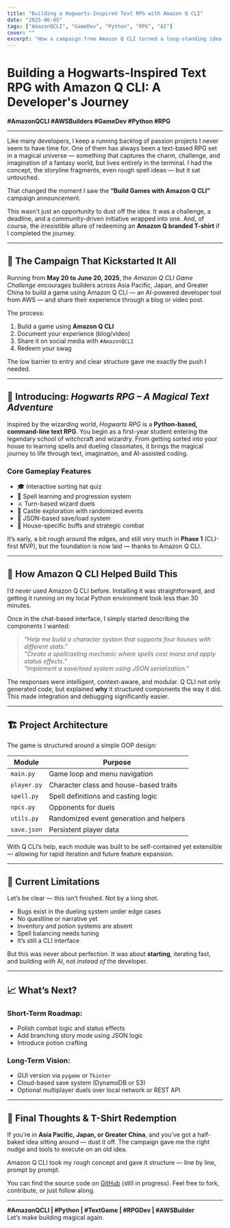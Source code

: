 ```yaml
---
title: "Building a Hogwarts-Inspired Text RPG with Amazon Q CLI"
date: "2025-06-05"
tags: ["AmazonQCLI", "GameDev", "Python", "RPG", "AI"]
cover: ""
excerpt: "How a campaign from Amazon Q CLI turned a long-standing idea into a working RPG CLI prototype — with the help of AI and a deadline."
---
```


# Building a Hogwarts-Inspired Text RPG with Amazon Q CLI: A Developer's Journey

**#AmazonQCLI #AWSBuilders #GameDev #Python #RPG**

---

Like many developers, I keep a running backlog of passion projects I never seem to have time for. One of them has always been a text-based RPG set in a magical universe — something that captures the charm, challenge, and imagination of a fantasy world, but lives entirely in the terminal. I had the concept, the storyline fragments, even rough spell ideas — but it sat untouched.

That changed the moment I saw the **“Build Games with Amazon Q CLI”** campaign announcement.

This wasn't just an opportunity to dust off the idea. It was a challenge, a deadline, and a community-driven initiative wrapped into one. And, of course, the irresistible allure of redeeming an **Amazon Q branded T-shirt** if I completed the journey.

---

## 🔧 The Campaign That Kickstarted It All

Running from **May 20 to June 20, 2025**, the *Amazon Q CLI Game Challenge* encourages builders across Asia Pacific, Japan, and Greater China to build a game using Amazon Q CLI — an AI-powered developer tool from AWS — and share their experience through a blog or video post.

The process:
1. Build a game using **Amazon Q CLI**
2. Document your experience (blog/video)
3. Share it on social media with `#AmazonQCLI`
4. Redeem your swag

The low barrier to entry and clear structure gave me exactly the push I needed.

---

## 🧙 Introducing: *Hogwarts RPG – A Magical Text Adventure*

Inspired by the wizarding world, *Hogwarts RPG* is a **Python-based, command-line text RPG**. You begin as a first-year student entering the legendary school of witchcraft and wizardry. From getting sorted into your house to learning spells and dueling classmates, it brings the magical journey to life through text, imagination, and AI-assisted coding.

### Core Gameplay Features

- 🎓 Interactive sorting hat quiz  
- 📖 Spell learning and progression system  
- ⚔️ Turn-based wizard duels  
- 🏰 Castle exploration with randomized events  
- 💾 JSON-based save/load system  
- 🧠 House-specific buffs and strategic combat

It’s early, a bit rough around the edges, and still very much in **Phase 1** (CLI-first MVP), but the foundation is now laid — thanks to Amazon Q CLI.

---

## 🤖 How Amazon Q CLI Helped Build This

I’d never used Amazon Q CLI before. Installing it was straightforward, and getting it running on my local Python environment took less than 30 minutes.

Once in the chat-based interface, I simply started describing the components I wanted:

> *"Help me build a character system that supports four houses with different stats."*  
> *"Create a spellcasting mechanic where spells cost mana and apply status effects."*  
> *"Implement a save/load system using JSON serialization."*

The responses were intelligent, context-aware, and modular. Q CLI not only generated code, but explained **why** it structured components the way it did. This made integration and debugging significantly easier.

---

## 🏗️ Project Architecture

The game is structured around a simple OOP design:

| Module        | Purpose                                   |
|---------------|-------------------------------------------|
| `main.py`     | Game loop and menu navigation             |
| `player.py`   | Character class and house-based traits    |
| `spell.py`    | Spell definitions and casting logic       |
| `npcs.py`     | Opponents for duels                       |
| `utils.py`    | Randomized event generation and helpers   |
| `save.json`   | Persistent player data                    |

With Q CLI’s help, each module was built to be self-contained yet extensible — allowing for rapid iteration and future feature expansion.

---

## 🚧 Current Limitations

Let’s be clear — this isn’t finished. Not by a long shot.

- Bugs exist in the dueling system under edge cases  
- No questline or narrative yet  
- Inventory and potion systems are absent  
- Spell balancing needs tuning  
- It’s still a CLI interface  

But this was never about perfection. It was about **starting**, iterating fast, and building *with* AI, not *instead of* the developer.

---

## 📈 What’s Next?

### Short-Term Roadmap:
- Polish combat logic and status effects
- Add branching story mode using JSON logic
- Introduce potion crafting

### Long-Term Vision:
- GUI version via `pygame` or `Tkinter`
- Cloud-based save system (DynamoDB or S3)
- Optional multiplayer duels over local network or REST API

---

## 🎁 Final Thoughts & T-Shirt Redemption

If you’re in **Asia Pacific, Japan, or Greater China**, and you’ve got a half-baked idea sitting around — dust it off. The campaign gave me the right nudge and tools to execute on an old idea.

Amazon Q CLI took my rough concept and gave it structure — line by line, prompt by prompt.

You can find the source code on [GitHub](https://github.com/Walapalam/hogwarts-rpg-cli) (still in progress). Feel free to fork, contribute, or just follow along.

---

**#AmazonQCLI | #Python | #TextGame | #RPGDev | #AWSBuilder**  
Let’s make building magical again.

